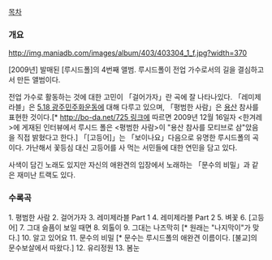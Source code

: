 [[목차]]

=== 개요 ===
http://img.maniadb.com/images/album/403/403304_1_f.jpg?width=370

[2009년] 발매된 [루시드폴]의 4번째 앨범. 루시드폴이 전업 가수로서의 길을 결심하고서 만든 앨범이다. 

전업 가수로 활동하는 것에 대한 고민이 「걸어가자」란 곡에 잘 나타나있다. 「레미제라블」은 [[5.18 광주민주화운동]]에 대해 다루고 있으며, 「평범한 사람」은 [[용산]] 참사를 표현한 것이다.[* [[http://bo-da.net/725 링크]]에 따르면 2009년 12월 16일자 <한겨레>에 게재된 인터뷰에서 루시드 폴은 <평범한 사람>이 "용산 참사를 모티브로 삼"았음을 직접 밝혔다고 한다.]  「[고등어]」는 「보이나요」다음으로 유명한 루시드폴의 곡이다. 가난해서 꽃등심 대신 고등어를 사 먹는 서민들에 대한 연민을 담고 있다. 

사색이 담긴 노래도 있지만 자신의 애완견의 입장에서 노래하는 「문수의 비밀」과 같은 재미난 트랙도 있다.

=== 수록곡 ===

1. 평범한 사람
2. 걸어가자
3. 레미제라블 Part 1
4. 레미제라블 Part 2
5. 벼꽃
6. [고등어]
7. 그대 슬픔이 보일 때면
8. 외톨이
9. 그대는 나즈막히 [* 원래는 "나지막이"가 맞다.]
10. 알고 있어요
11. 문수의 비밀 [* 문수는 루시드폴의 애완견 이름이다. [불교]의 문수보살에서 따왔다.]
12. 유리정원
13. 봄눈
